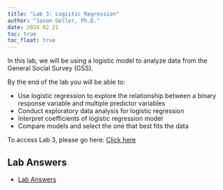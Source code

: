 ```yaml
---
title: "Lab 3: Logistic Regression"
author: "Jason Geller, Ph.D."
date: 2024 02 21
toc: true
toc_float: true
---
```


In this lab, we will be using a logistic model to analyze data from the General Social Survey (GSS).

By the end of the lab you will be able to:

-   Use logistic regression to explore the relationship between a binary response variable and multiple predictor variables
-   Conduct exploratory data analysis for logistic regression
-   Interpret coefficients of logistic regression model
-   Compare models and select the one that best fits the data

To access Lab 3, please go here: [Click here](https://classroom.github.com/a/u6-qVNFu)

## Lab Answers

-   [Lab Answers](/lab_ns/logistic/Lab2-Logistic-ans.qmd)
